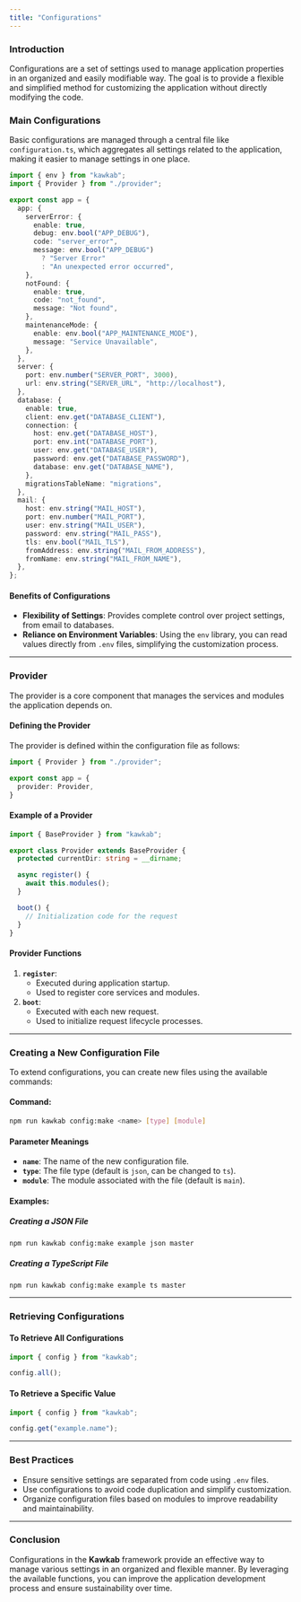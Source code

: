 ```yaml
---
title: "Configurations"
---
```


### Introduction
Configurations are a set of settings used to manage application properties in an organized and easily modifiable way. The goal is to provide a flexible and simplified method for customizing the application without directly modifying the code.

### **Main Configurations**
Basic configurations are managed through a central file like `configuration.ts`, which aggregates all settings related to the application, making it easier to manage settings in one place.

```typescript showLineNumbers copy filename="configuration.ts"
import { env } from "kawkab";
import { Provider } from "./provider";

export const app = {
  app: {
    serverError: {
      enable: true,
      debug: env.bool("APP_DEBUG"),
      code: "server_error",
      message: env.bool("APP_DEBUG")
        ? "Server Error"
        : "An unexpected error occurred",
    },
    notFound: {
      enable: true,
      code: "not_found",
      message: "Not found",
    },
    maintenanceMode: {
      enable: env.bool("APP_MAINTENANCE_MODE"),
      message: "Service Unavailable",
    },
  },
  server: {
    port: env.number("SERVER_PORT", 3000),
    url: env.string("SERVER_URL", "http://localhost"),
  },
  database: {
    enable: true,
    client: env.get("DATABASE_CLIENT"),
    connection: {
      host: env.get("DATABASE_HOST"),
      port: env.int("DATABASE_PORT"),
      user: env.get("DATABASE_USER"),
      password: env.get("DATABASE_PASSWORD"),
      database: env.get("DATABASE_NAME"),
    },
    migrationsTableName: "migrations",
  },
  mail: {
    host: env.string("MAIL_HOST"),
    port: env.number("MAIL_PORT"),
    user: env.string("MAIL_USER"),
    password: env.string("MAIL_PASS"),
    tls: env.bool("MAIL_TLS"),
    fromAddress: env.string("MAIL_FROM_ADDRESS"),
    fromName: env.string("MAIL_FROM_NAME"),
  },
};
```

#### **Benefits of Configurations**
- **Flexibility of Settings**: Provides complete control over project settings, from email to databases.
- **Reliance on Environment Variables**: Using the `env` library, you can read values directly from `.env` files, simplifying the customization process.

---

### **Provider**
The provider is a core component that manages the services and modules the application depends on.

#### **Defining the Provider**
The provider is defined within the configuration file as follows:

```typescript showLineNumbers copy filename="configuration.ts"
import { Provider } from "./provider";

export const app = {
  provider: Provider,
}
```

#### **Example of a Provider**
```typescript showLineNumbers copy filename="provider.ts"
import { BaseProvider } from "kawkab";

export class Provider extends BaseProvider {
  protected currentDir: string = __dirname;

  async register() {
    await this.modules();
  }

  boot() {
    // Initialization code for the request
  }
}
```

#### **Provider Functions**
1. **`register`**: 
   - Executed during application startup.
   - Used to register core services and modules.
2. **`boot`**:
   - Executed with each new request.
   - Used to initialize request lifecycle processes.

---

### **Creating a New Configuration File**
To extend configurations, you can create new files using the available commands:

#### **Command:**
```bash copy
npm run kawkab config:make <name> [type] [module]
```

#### **Parameter Meanings**
- **`name`**: The name of the new configuration file.
- **`type`**: The file type (default is `json`, can be changed to `ts`).
- **`module`**: The module associated with the file (default is `main`).

#### **Examples:**

##### Creating a JSON File
```bash copy
npm run kawkab config:make example json master
```

##### Creating a TypeScript File
```bash copy
npm run kawkab config:make example ts master
```

---

### **Retrieving Configurations**

#### **To Retrieve All Configurations**
```typescript showLineNumbers copy
import { config } from "kawkab";

config.all();
```

#### **To Retrieve a Specific Value**
```typescript showLineNumbers copy
import { config } from "kawkab";

config.get("example.name");
```

---

### **Best Practices**
- Ensure sensitive settings are separated from code using `.env` files.
- Use configurations to avoid code duplication and simplify customization.
- Organize configuration files based on modules to improve readability and maintainability.

---

### **Conclusion**
Configurations in the **Kawkab** framework provide an effective way to manage various settings in an organized and flexible manner. By leveraging the available functions, you can improve the application development process and ensure sustainability over time.